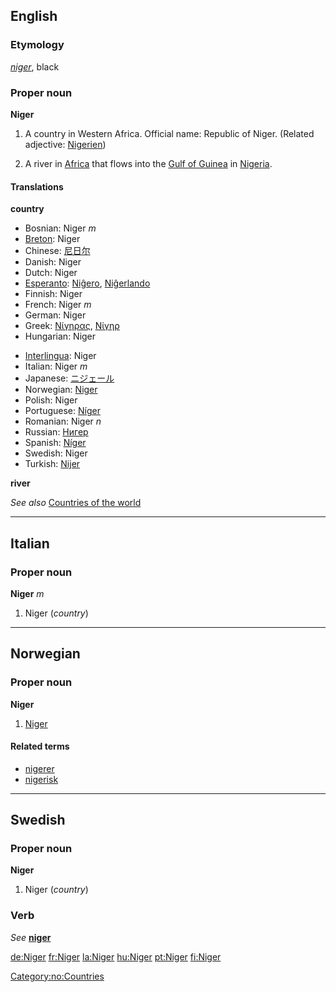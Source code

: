 {{See|niger}}
==English==
===Etymology===
{{wikipedia}}
{{L.}} ''[[niger]]'', black

===Proper noun===
'''Niger'''

#A country in Western Africa. Official name: Republic of Niger. (Related adjective: [[Nigerien]])
# {{rivers}} A river in [[Africa]] that flows into the [[Gulf of Guinea]] in [[Nigeria]]. 

====Translations====

'''country'''
{{top}}
*Bosnian: Niger ''m''
*[[Breton]]: Niger
*Chinese: [[尼日尔]]
*Danish: Niger
*Dutch: Niger
*[[Esperanto]]: [[Niĝero]], [[Niĝerlando]]
*Finnish: Niger
*French: Niger ''m''
*German: Niger
*Greek: [[Νίγηρας]], [[Νίγηρ]]
*Hungarian: Niger
{{mid}}
*[[Interlingua]]: Niger
*Italian: Niger ''m''
*Japanese: [[ニジェール]]
*Norwegian: [[#Norwegian|Niger]]
*Polish: Niger
*Portuguese: [[Níger]]
*Romanian: Niger ''n''
*Russian: [[Нигер]]
*Spanish: [[Níger]]
*Swedish: Niger
*Turkish: [[Nijer]]
{{bottom}}

'''river'''
{{top}}
{{mid}}
{{bottom}}

''See also'' [[Countries of the world]]
----

==Italian==
===Proper noun===
'''Niger''' ''m''

#Niger (''country'')

----

==Norwegian==
===Proper noun===
[[Category:no:Countries]]
'''Niger'''
#[[#English|Niger]]
====Related terms====
*[[nigerer]]
*[[nigerisk]]
-----

==Swedish==
===Proper noun===
'''Niger'''

#Niger (''country'')

===Verb===
''See'' '''[[niger]]'''

[[de:Niger]]
[[fr:Niger]]
[[la:Niger]]
[[hu:Niger]]
[[pt:Niger]]
[[fi:Niger]]